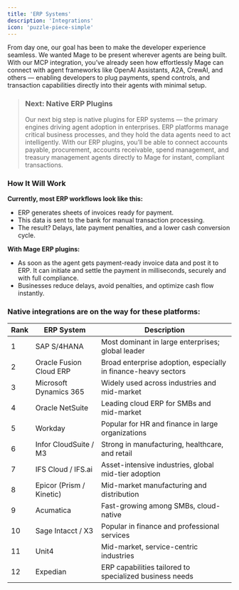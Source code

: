 ```yaml
---
title: 'ERP Systems'
description: 'Integrations'
icon: 'puzzle-piece-simple'
---
```


From day one, our goal has been to make the developer experience seamless. We wanted Mage to be present wherever agents are being built.
With our MCP integration, you’ve already seen how effortlessly Mage can connect with agent frameworks like OpenAI Assistants, A2A, CrewAI, and others — enabling developers to plug payments, spend controls, and transaction capabilities directly into their agents with minimal setup.

>### Next: Native ERP Plugins
>
>Our next big step is native plugins for ERP systems — the primary engines driving agent adoption in enterprises. ERP platforms manage critical business processes, and they hold the data agents need to act intelligently.
With our ERP plugins, you’ll be able to connect accounts payable, procurement, accounts receivable, spend management, and treasury management agents directly to Mage for instant, compliant transactions.

### How It Will Work

**Currently, most ERP workflows look like this:**

- ERP generates sheets of invoices ready for payment.
- This data is sent to the bank for manual transaction processing.
- The result? Delays, late payment penalties, and a lower cash conversion cycle.

**With Mage ERP plugins:**

- As soon as the agent gets payment-ready invoice data and post it to ERP. It can initiate and settle the payment in milliseconds, securely and with full compliance.
- Businesses reduce delays, avoid penalties, and optimize cash flow instantly.

### Native integrations are on the way for these platforms:

| Rank | ERP System                 | Description                                              |
| ---- | -------------------------- | -------------------------------------------------------- |
| 1    | SAP S/4HANA               | Most dominant in large enterprises; global leader        |
| 2    | Oracle Fusion Cloud ERP   | Broad enterprise adoption, especially in finance-heavy sectors |
| 3    | Microsoft Dynamics 365    | Widely used across industries and mid-market             |
| 4    | Oracle NetSuite           | Leading cloud ERP for SMBs and mid-market                |
| 5    | Workday                   | Popular for HR and finance in large organizations        |
| 6    | Infor CloudSuite / M3     | Strong in manufacturing, healthcare, and retail          |
| 7    | IFS Cloud / IFS.ai        | Asset-intensive industries, global mid-tier adoption     |
| 8    | Epicor (Prism / Kinetic)  | Mid-market manufacturing and distribution                |
| 9    | Acumatica                 | Fast-growing among SMBs, cloud-native                    |
| 10   | Sage Intacct / X3         | Popular in finance and professional services             |
| 11   | Unit4                     | Mid-market, service-centric industries                   |
| 12   | Expedian                  | ERP capabilities tailored to specialized business needs  |
